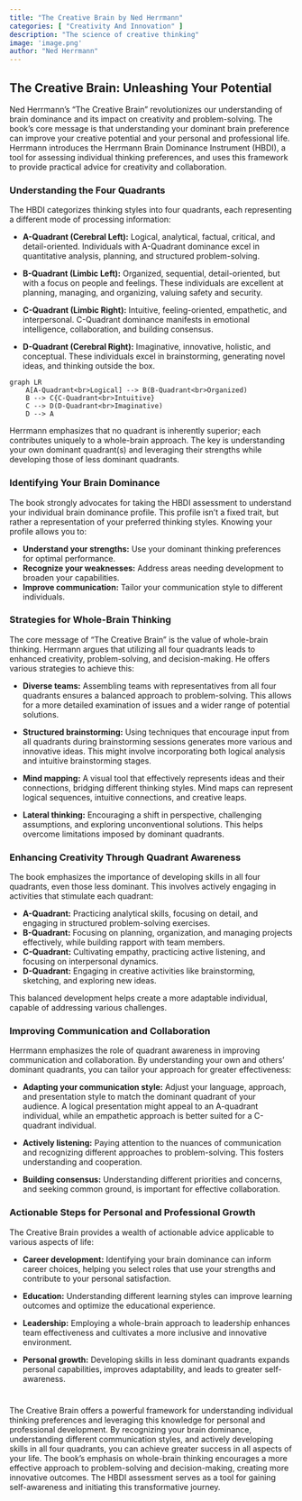 ```yaml
---
title: "The Creative Brain by Ned Herrmann"
categories: [ "Creativity And Innovation" ]
description: "The science of creative thinking"
image: 'image.png'
author: "Ned Herrmann"
---
```

## The Creative Brain: Unleashing Your Potential

Ned Herrmann's "The Creative Brain" revolutionizes our understanding of brain dominance and its impact on creativity and problem-solving.  The book's core message is that understanding your dominant brain preference can improve your creative potential and your personal and professional life.  Herrmann introduces the Herrmann Brain Dominance Instrument (HBDI), a tool for assessing individual thinking preferences, and uses this framework to provide practical advice for creativity and collaboration.


### Understanding the Four Quadrants

The HBDI categorizes thinking styles into four quadrants, each representing a different mode of processing information:

* **A-Quadrant (Cerebral Left):**  Logical, analytical, factual, critical, and detail-oriented.  Individuals with A-Quadrant dominance excel in quantitative analysis, planning, and structured problem-solving.

* **B-Quadrant (Limbic Left):**  Organized, sequential, detail-oriented, but with a focus on people and feelings.  These individuals are excellent at planning, managing, and organizing, valuing safety and security.

* **C-Quadrant (Limbic Right):**  Intuitive, feeling-oriented, empathetic, and interpersonal.  C-Quadrant dominance manifests in emotional intelligence, collaboration, and building consensus.

* **D-Quadrant (Cerebral Right):**  Imaginative, innovative, holistic, and conceptual.  These individuals excel in brainstorming, generating novel ideas, and thinking outside the box.


```mermaid
graph LR
    A[A-Quadrant<br>Logical] --> B(B-Quadrant<br>Organized)
    B --> C{C-Quadrant<br>Intuitive}
    C --> D(D-Quadrant<br>Imaginative)
    D --> A
```

Herrmann emphasizes that no quadrant is inherently superior; each contributes uniquely to a whole-brain approach.  The key is understanding your own dominant quadrant(s) and leveraging their strengths while developing those of less dominant quadrants.


### Identifying Your Brain Dominance

The book strongly advocates for taking the HBDI assessment to understand your individual brain dominance profile.  This profile isn't a fixed trait, but rather a representation of your preferred thinking styles.  Knowing your profile allows you to:

* **Understand your strengths:** Use your dominant thinking preferences for optimal performance.
* **Recognize your weaknesses:** Address areas needing development to broaden your capabilities.
* **Improve communication:** Tailor your communication style to different individuals.


### Strategies for Whole-Brain Thinking

The core message of "The Creative Brain" is the value of whole-brain thinking.  Herrmann argues that utilizing all four quadrants leads to enhanced creativity, problem-solving, and decision-making.  He offers various strategies to achieve this:

* **Diverse teams:**  Assembling teams with representatives from all four quadrants ensures a balanced approach to problem-solving.  This allows for a more detailed examination of issues and a wider range of potential solutions.

* **Structured brainstorming:**  Using techniques that encourage input from all quadrants during brainstorming sessions generates more various and innovative ideas.  This might involve incorporating both logical analysis and intuitive brainstorming stages.

* **Mind mapping:** A visual tool that effectively represents ideas and their connections, bridging different thinking styles. Mind maps can represent logical sequences, intuitive connections, and creative leaps.

* **Lateral thinking:**  Encouraging a shift in perspective, challenging assumptions, and exploring unconventional solutions. This helps overcome limitations imposed by dominant quadrants.


### Enhancing Creativity Through Quadrant Awareness

The book emphasizes the importance of developing skills in all four quadrants, even those less dominant.  This involves actively engaging in activities that stimulate each quadrant:

* **A-Quadrant:** Practicing analytical skills, focusing on detail, and engaging in structured problem-solving exercises.
* **B-Quadrant:** Focusing on planning, organization, and managing projects effectively, while building rapport with team members.
* **C-Quadrant:**  Cultivating empathy, practicing active listening, and focusing on interpersonal dynamics.
* **D-Quadrant:** Engaging in creative activities like brainstorming, sketching, and exploring new ideas.

This balanced development helps create a more adaptable individual, capable of addressing various challenges.


### Improving Communication and Collaboration

Herrmann emphasizes the role of quadrant awareness in improving communication and collaboration.  By understanding your own and others' dominant quadrants, you can tailor your approach for greater effectiveness:

* **Adapting your communication style:** Adjust your language, approach, and presentation style to match the dominant quadrant of your audience. A logical presentation might appeal to an A-quadrant individual, while an empathetic approach is better suited for a C-quadrant individual.

* **Actively listening:** Paying attention to the nuances of communication and recognizing different approaches to problem-solving. This fosters understanding and cooperation.

* **Building consensus:** Understanding different priorities and concerns, and seeking common ground, is important for effective collaboration.

### Actionable Steps for Personal and Professional Growth

The Creative Brain provides a wealth of actionable advice applicable to various aspects of life:

* **Career development:**  Identifying your brain dominance can inform career choices, helping you select roles that use your strengths and contribute to your personal satisfaction.

* **Education:**  Understanding different learning styles can improve learning outcomes and optimize the educational experience.

* **Leadership:**  Employing a whole-brain approach to leadership enhances team effectiveness and cultivates a more inclusive and innovative environment.

* **Personal growth:**  Developing skills in less dominant quadrants expands personal capabilities, improves adaptability, and leads to greater self-awareness.


#

The Creative Brain offers a powerful framework for understanding individual thinking preferences and leveraging this knowledge for personal and professional development. By recognizing your brain dominance, understanding different communication styles, and actively developing skills in all four quadrants, you can achieve greater success in all aspects of your life. The book's emphasis on whole-brain thinking encourages a more effective approach to problem-solving and decision-making, creating more innovative outcomes. The HBDI assessment serves as a tool for gaining self-awareness and initiating this transformative journey.

